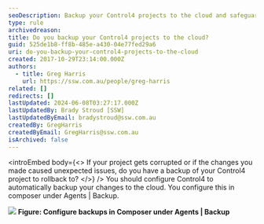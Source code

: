 ```yaml
---
seoDescription: Backup your Control4 projects to the cloud and safeguard against data loss or corruption with automated backups.
type: rule
archivedreason:
title: Do you backup your Control4 projects to the cloud?
guid: 525de1b8-ff8b-485e-a430-04e77fed29a6
uri: do-you-backup-your-control4-projects-to-the-cloud
created: 2017-10-29T23:14:00.000Z
authors:
  - title: Greg Harris
    url: https://ssw.com.au/people/greg-harris
related: []
redirects: []
lastUpdated: 2024-06-08T03:27:17.000Z
lastUpdatedBy: Brady Stroud [SSW]
lastUpdatedByEmail: bradystroud@ssw.com.au
createdBy: GregHarris
createdByEmail: GregHarris@ssw.com.au
isArchived: false
---
```


<introEmbed
  body={<>
If your project gets corrupted or if the changes you made caused unexpected issues, do you have a backup of your Control4 project to rollback to?
  </>}
/>
You should configure Control4 to automatically backup your changes to the cloud. You configure this in composer under Agents | Backup.

![](/uploads/rules/do-you-backup-your-control4-projects-to-the-cloud/control4-backup.jpg)
**Figure: Configure backups in Composer under Agents | Backup**
